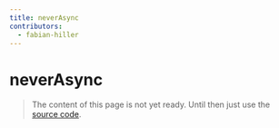 ```yaml
---
title: neverAsync
contributors:
  - fabian-hiller
---
```


# neverAsync

> The content of this page is not yet ready. Until then just use the [source code](https://github.com/fabian-hiller/valibot/blob/main/library/src/schemas/never/neverAsync.ts).

